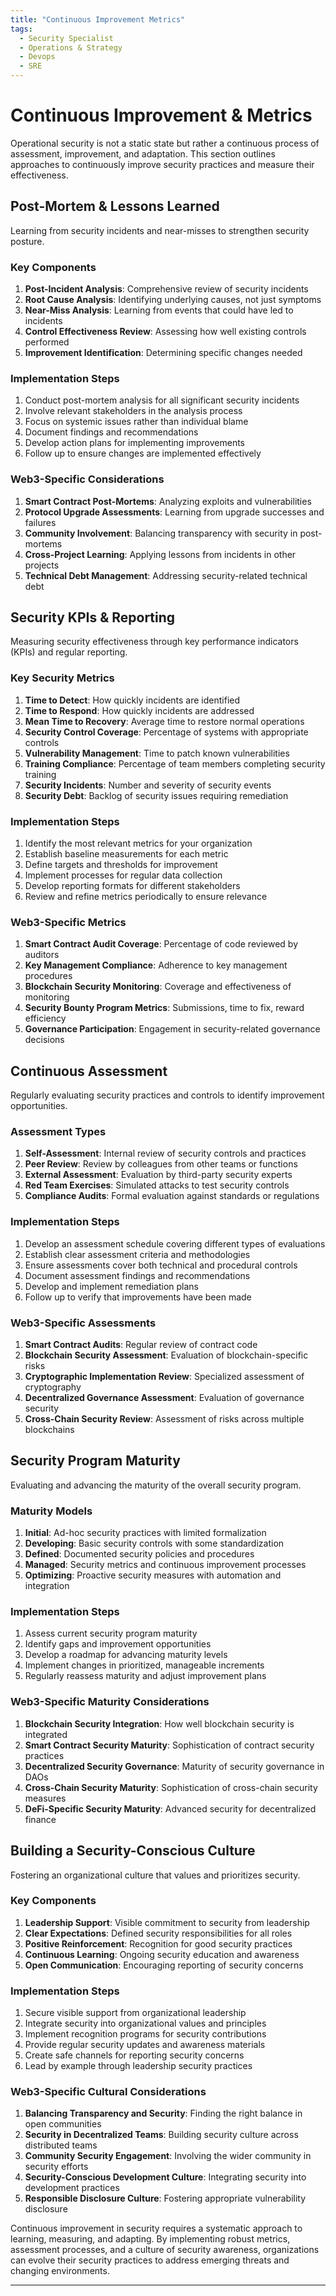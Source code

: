 ```yaml
---
title: "Continuous Improvement Metrics"
tags:
  - Security Specialist
  - Operations & Strategy
  - Devops
  - SRE
---
```



<TagProvider>
<TagFilter />

# Continuous Improvement & Metrics

<TagList tags={frontmatter.tags} />
<AttributionList contributors={frontmatter.contributors} />

Operational security is not a static state but rather a continuous process of assessment, improvement, and adaptation.
This section outlines approaches to continuously improve security practices and measure their effectiveness.

## Post-Mortem & Lessons Learned

Learning from security incidents and near-misses to strengthen security posture.

### Key Components

1. **Post-Incident Analysis**: Comprehensive review of security incidents
2. **Root Cause Analysis**: Identifying underlying causes, not just symptoms
3. **Near-Miss Analysis**: Learning from events that could have led to incidents
4. **Control Effectiveness Review**: Assessing how well existing controls performed
5. **Improvement Identification**: Determining specific changes needed

### Implementation Steps

1. Conduct post-mortem analysis for all significant security incidents
2. Involve relevant stakeholders in the analysis process
3. Focus on systemic issues rather than individual blame
4. Document findings and recommendations
5. Develop action plans for implementing improvements
6. Follow up to ensure changes are implemented effectively

### Web3-Specific Considerations

1. **Smart Contract Post-Mortems**: Analyzing exploits and vulnerabilities
2. **Protocol Upgrade Assessments**: Learning from upgrade successes and failures
3. **Community Involvement**: Balancing transparency with security in post-mortems
4. **Cross-Project Learning**: Applying lessons from incidents in other projects
5. **Technical Debt Management**: Addressing security-related technical debt

## Security KPIs & Reporting

Measuring security effectiveness through key performance indicators (KPIs) and regular reporting.

### Key Security Metrics

1. **Time to Detect**: How quickly incidents are identified
2. **Time to Respond**: How quickly incidents are addressed
3. **Mean Time to Recovery**: Average time to restore normal operations
4. **Security Control Coverage**: Percentage of systems with appropriate controls
5. **Vulnerability Management**: Time to patch known vulnerabilities
6. **Training Compliance**: Percentage of team members completing security training
7. **Security Incidents**: Number and severity of security events
8. **Security Debt**: Backlog of security issues requiring remediation

### Implementation Steps

1. Identify the most relevant metrics for your organization
2. Establish baseline measurements for each metric
3. Define targets and thresholds for improvement
4. Implement processes for regular data collection
5. Develop reporting formats for different stakeholders
6. Review and refine metrics periodically to ensure relevance

### Web3-Specific Metrics

1. **Smart Contract Audit Coverage**: Percentage of code reviewed by auditors
2. **Key Management Compliance**: Adherence to key management procedures
3. **Blockchain Security Monitoring**: Coverage and effectiveness of monitoring
4. **Security Bounty Program Metrics**: Submissions, time to fix, reward efficiency
5. **Governance Participation**: Engagement in security-related governance decisions

## Continuous Assessment

Regularly evaluating security practices and controls to identify improvement opportunities.

### Assessment Types

1. **Self-Assessment**: Internal review of security controls and practices
2. **Peer Review**: Review by colleagues from other teams or functions
3. **External Assessment**: Evaluation by third-party security experts
4. **Red Team Exercises**: Simulated attacks to test security controls
5. **Compliance Audits**: Formal evaluation against standards or regulations

### Implementation Steps

1. Develop an assessment schedule covering different types of evaluations
2. Establish clear assessment criteria and methodologies
3. Ensure assessments cover both technical and procedural controls
4. Document assessment findings and recommendations
5. Develop and implement remediation plans
6. Follow up to verify that improvements have been made

### Web3-Specific Assessments

1. **Smart Contract Audits**: Regular review of contract code
2. **Blockchain Security Assessment**: Evaluation of blockchain-specific risks
3. **Cryptographic Implementation Review**: Specialized assessment of cryptography
4. **Decentralized Governance Assessment**: Evaluation of governance security
5. **Cross-Chain Security Review**: Assessment of risks across multiple blockchains

## Security Program Maturity

Evaluating and advancing the maturity of the overall security program.

### Maturity Models

1. **Initial**: Ad-hoc security practices with limited formalization
2. **Developing**: Basic security controls with some standardization
3. **Defined**: Documented security policies and procedures
4. **Managed**: Security metrics and continuous improvement processes
5. **Optimizing**: Proactive security measures with automation and integration

### Implementation Steps

1. Assess current security program maturity
2. Identify gaps and improvement opportunities
3. Develop a roadmap for advancing maturity levels
4. Implement changes in prioritized, manageable increments
5. Regularly reassess maturity and adjust improvement plans

### Web3-Specific Maturity Considerations

1. **Blockchain Security Integration**: How well blockchain security is integrated
2. **Smart Contract Security Maturity**: Sophistication of contract security practices
3. **Decentralized Security Governance**: Maturity of security governance in DAOs
4. **Cross-Chain Security Maturity**: Sophistication of cross-chain security measures
5. **DeFi-Specific Security Maturity**: Advanced security for decentralized finance

## Building a Security-Conscious Culture

Fostering an organizational culture that values and prioritizes security.

### Key Components

1. **Leadership Support**: Visible commitment to security from leadership
2. **Clear Expectations**: Defined security responsibilities for all roles
3. **Positive Reinforcement**: Recognition for good security practices
4. **Continuous Learning**: Ongoing security education and awareness
5. **Open Communication**: Encouraging reporting of security concerns

### Implementation Steps

1. Secure visible support from organizational leadership
2. Integrate security into organizational values and principles
3. Implement recognition programs for security contributions
4. Provide regular security updates and awareness materials
5. Create safe channels for reporting security concerns
6. Lead by example through leadership security practices

### Web3-Specific Cultural Considerations

1. **Balancing Transparency and Security**: Finding the right balance in open communities
2. **Security in Decentralized Teams**: Building security culture across distributed teams
3. **Community Security Engagement**: Involving the wider community in security efforts
4. **Security-Conscious Development Culture**: Integrating security into development practices
5. **Responsible Disclosure Culture**: Fostering appropriate vulnerability disclosure

Continuous improvement in security requires a systematic approach to learning, measuring, and adapting. By implementing
robust metrics, assessment processes, and a culture of security awareness, organizations can evolve their security
practices to address emerging threats and changing environments.

---

</TagProvider>
<ContributeFooter />
